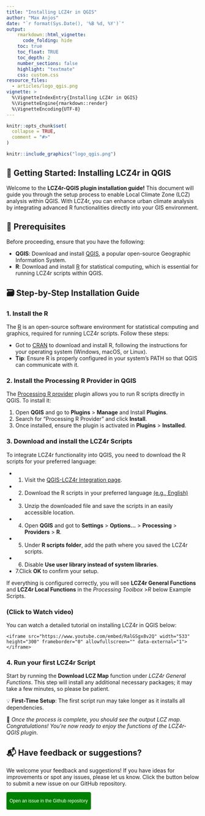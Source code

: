 ```yaml
---
title: "Installing LCZ4r in QGIS"
author: "Max Anjos"
date: "`r format(Sys.Date(), '%B %d, %Y')`"
output:
    rmarkdown::html_vignette:
      code_folding: hide
    toc: true
    toc_float: TRUE
    toc_depth: 2
    number_sections: false
    highlight: "textmate"
    css: custom.css
resource_files:
  - articles/logo_qgis.png
vignette: >
  %\VignetteIndexEntry{Installing LCZ4r in QGIS}
  %\VignetteEngine{rmarkdown::render}
  %\VignetteEncoding{UTF-8}
---
```


```r
knitr::opts_chunk$set(
  collapse = TRUE,
  comment = "#>"
)
```

```r
knitr::include_graphics("logo_qgis.png")
```

## 🚀 Getting Started: Installing LCZ4r in QGIS

Welcome to the **LCZ4r-QGIS plugin installation guide!** This document will guide you through the setup process to enable Local Climate Zone (LCZ) analysis within QGIS. With LCZ4r, you can enhance urban climate analysis by integrating advanced R functionalities directly into your GIS environment.

## 📌 Prerequisites

Before proceeding, ensure that you have the following:

-   **QGIS**: Download and install [QGIS](https://qgis.org/), a popular open-source Geographic Information System.
-   **R**: Download and install [R](https://www.r-project.org/) for statistical computing, which is essential for running LCZ4r scripts within QGIS.

## 🗃 Step-by-Step Installation Guide

### 1. Install the R

The [R](https://www.r-project.org/) is an open-source software environment for statistical computing and graphics, required for running LCZ4r scripts. Follow these steps:

* Got to [CRAN](https://cran.r-project.org/) to download and install R, following the instructions for your operating system (Windows, macOS, or Linux). 
* **Tip**: Ensure R is properly configured in your system’s PATH so that QGIS can communicate with it.

### 2. Install the Processing R Provider in QGIS

The [Processing R provider](https://north-road.github.io/qgis-processing-r/) plugin allows you to run R scripts directly in QGIS. To install it:

1.  Open **QGIS** and go to **Plugins** \> **Manage** and Install **Plugins**.
2.  Search for "Processing R Provider" and click **Install**.
3.  Once installed, ensure the plugin is activated in **Plugins** \> **Installed**.

### 3. Download and install the LCZ4r Scripts

To integrate LCZ4r functionality into QGIS, you need to download the R scripts for your preferred language:

* 1. Visit the [QGIS-LCZ4r Integration page](https://bymaxanjos.github.io/LCZ4r/index.html).
* 2. Download the R scripts in your preferred language [(e.g., English)](https://bymaxanjos.github.io/LCZ4r/articles/english_lcz4r_qgis.html)
* 3. Unzip the downloaded file and save the scripts in an easily accessible location.
* 4. Open **QGIS** and got to **Settings** \> **Options...** \> **Processing** \> **Providers** \> **R**.
* 5. Under **R scripts folder**, add the path where you saved the LCZ4r scripts.
* 6. Disable **Use user library instead of system libraries**.
* 7.Click **OK** to confirm your setup.

If everything is configured correctly, you will see **LCZ4r General Functions** and **LCZ4r Local Functions** in the *Processing Toolbox* \>*R* below Example Scripts.

### (Click to Watch video)

You can watch a detailed tutorial on installing LCZ4r in QGIS below:

<div class="vembedr">
  <div>
    <iframe src="https://www.youtube.com/embed/RalGSgx8v2Q" width="533" height="300" frameborder="0" allowfullscreen="" data-external="1"></iframe>
  </div>
</div>

### 4. Run your first LCZ4r Script

Start by running the **Download LCZ Map** function under *LCZ4r General Functions*. This step will install any additional necessary packages; it may take a few minutes, so please be patient.

💡 **First-Time Setup**: The first script run may take longer as it installs all dependencies.

🌟 *Once the process is complete, you should see the output LCZ map. Congratulations! You’re now ready to enjoy the functions of the LCZ4r-QGIS plugin*.

## 📬 Have feedback or suggestions?

We welcome your feedback and suggestions! If you have ideas for improvements or spot any issues, please let us know. Click the button below to submit a new issue on our GitHub repository.

<button type="button" class="btn" style="background-color: #008000; color: white; padding: .25rem .5rem; font-size: .75rem; border: none; border-radius: .25rem;">

<a href='https://github.com/ByMaxAnjos/QGIS-LCZ4r-Multilingual/issues/new'style="text-decoration: none; color: white;"> Open an issue in the Github repository </a>

</button>


